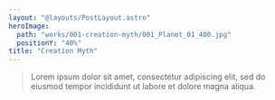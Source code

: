 ```yaml
---
layout: "@layouts/PostLayout.astro"
heroImage:
  path: "works/001-creation-myth/001_Planet_01_400.jpg"
  positionY: "40%"
title: "Creation Myth"
---
```




<Blockquote marginBottom>
  Lorem ipsum dolor sit amet, consectetur adipiscing elit, sed do eiusmod tempor incididunt ut labore et dolore magna aliqua.
</Blockquote>

<SoloImage alt="Comics page 1" src={comicsPage1} />
<SoloImage alt="Comics page 2" src={comicsPage2} />
<SoloImage alt="Comics page 3" src={comicsPage3} />
<SoloImage alt="Comics page 4" src={comicsPage4} />
